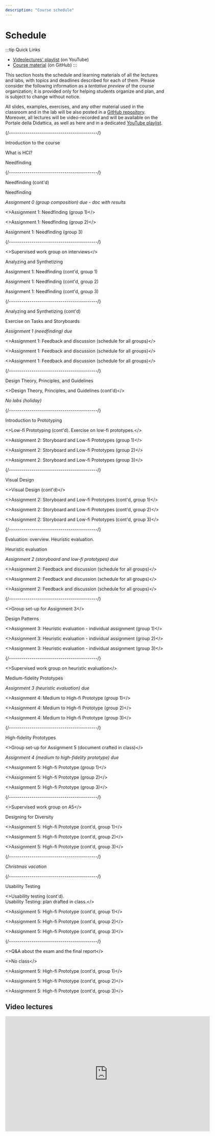 ```yaml
---
description: "Course schedule"
---
```




# Schedule

:::tip Quick Links
* [Videolectures' playlist](https://www.youtube.com/playlist?list=PLs7DWGc_wmwRwGT5u9W9TKenphrJKtDss) (on YouTube)
* [Course material](https://github.com/polito-hci-2023/materials) (on GitHub)
:::

This section hosts the schedule and learning materials of all the lectures and labs, with topics and deadlines described for each of them. Please consider the following information as a _tentative preview_ of the course organization; it is provided only for helping students organize and plan, and is subject to change without notice.

All slides, examples, exercises, and any other material used in the classroom and in the lab will be also posted in a [GitHub repository](https://github.com/polito-hci-2023/materials). Moreover, all lectures will be video-recorded and will be available on the Portale della Didattica, as well as here and in a dedicated [YouTube playlist](https://www.youtube.com/playlist?list=PLs7DWGc_wmwRwGT5u9W9TKenphrJKtDss).

<LectureTable defaultTeacher="Luigi De Russis" defaultType="Lecture" showMaterial={false} language='EN'>

<LectureDivider topic='Week 01'/>{/*-------------------------------------------*/}

<LectureRow
    date="02/10/2023" time="14:30-16:00"
    video="https://youtu.be/S6_VuAk8taA"
    >
    <Link to="https://polito-hci-2023.github.io/materials/slides/00-intro.pdf" title="Course introduction slides in PDF">Introduction to the course</Link>
</LectureRow>

<LectureRow 
    date="03/10/2023" time="17:30-19:00"
    video="https://youtu.be/wWwFxNahoTA"
    >
    <Link to="https://polito-hci-2023.github.io/materials/slides/01-whatisHCI.pdf" title="Slides on introduction to HCI in PDF">What is HCI?</Link>
</LectureRow>

<LectureRow
    date="04/10/2023" time="13:00-14:30"
    video="https://youtu.be/9_OdwSfnElM"
    >
    <Link to="https://polito-hci-2023.github.io/materials/slides/02-needfinding.pdf" title="Needfinding slides in PDF">Needfinding</Link>
</LectureRow>

<LectureDivider topic='Week 02'/>{/*-------------------------------------------*/}

<LectureRow
    date="09/10/2023" time="14:30-16:00"
    video="https://youtu.be/wu4ASikBZZ8"
    >
    <span>Needfinding (cont'd)</span>
</LectureRow>

<LectureRow 
    date="10/10/2023" time="17:30-19:00" type="Exercise"
    video="https://youtu.be/uynZynu7EKE"
    >
    <Link to="https://polito-hci-2023.github.io/materials/slides/02b-needfinding-exercise.pdf" title="Exercise on needfinding">Needfinding</Link>
</LectureRow>

<LectureRow variant='success'
    date="10/10/2023" time="EOD" type="" teacher=""
    >
    <em>Assignment 0 (group composition) due - <Link to="https://docs.google.com/spreadsheets/d/1onS_mR75WWrs4NwDaIapE9KAfhRxd1jm8KXIem5h_nY" title="Groups-Themes match">doc with results</Link></em>
</LectureRow>

<LectureRow 
    date="11/10/2023" time="13:00-14:30" type="Lab" teacher="Alberto Monge Roffarello"
    >
    <><Link to="https://polito-hci-2023.github.io/materials/assignments/A1-needfinding.pdf" title="First assignment">Assignment 1: Needfinding</Link> (<Link to="https://docs.google.com/spreadsheets/d/1onS_mR75WWrs4NwDaIapE9KAfhRxd1jm8KXIem5h_nY" title="Groups-Themes match">group 1</Link>)</>
</LectureRow>

<LectureRow 
    date="11/10/2023" time="14:30-16:00" type="Lab" 
    >
    <><Link to="https://polito-hci-2023.github.io/materials/assignments/A1-needfinding.pdf" title="First assignment">Assignment 1: Needfinding</Link> (<Link to="https://docs.google.com/spreadsheets/d/1onS_mR75WWrs4NwDaIapE9KAfhRxd1jm8KXIem5h_nY" title="Groups-Themes match">group 2</Link>)</>
</LectureRow>

<LectureRow 
    date="11/10/2023" time="16:00-17:30" type="Lab" teacher="Tommaso Calò"
    ><Link to="https://polito-hci-2023.github.io/materials/assignments/A1-needfinding.pdf" title="First assignment">Assignment 1: Needfinding</Link> (<Link to="https://docs.google.com/spreadsheets/d/1onS_mR75WWrs4NwDaIapE9KAfhRxd1jm8KXIem5h_nY" title="Groups-Themes match">group 3</Link>)</LectureRow>

<LectureDivider topic='Week 03'/>{/*-------------------------------------------*/}

<LectureRow
    date="16/10/2023" time="14:30-16:00" type="Exercise"
    >
    <>Supervised work group on interviews</>
</LectureRow>

<LectureRow 
    date="17/10/2023" time="17:30-19:00"
    video="https://youtu.be/FAj3r1CTtkI"
    >
    <Link to="https://polito-hci-2023.github.io/materials/slides/03-analyzing.pdf" title="Task analysis, scenarios, and storyboards (PDF)">Analyzing and Synthetizing</Link>
</LectureRow>

<LectureRow 
    date="18/10/2023" time="13:00-14:30" type="Lab" teacher="Alberto Monge Roffarello"
    >Assignment 1: Needfinding (cont'd, group 1)</LectureRow>

<LectureRow 
    date="18/10/2023" time="14:30-16:00" type="Lab" teacher="Alberto Monge Roffarello"
    >Assignment 1: Needfinding (cont'd, group 2)</LectureRow>

<LectureRow 
    date="18/10/2023" time="16:00-17:30" type="Lab" teacher="Tommaso Calò"
    >Assignment 1: Needfinding (cont'd, group 3)</LectureRow>

<LectureDivider topic='Week 04'/>{/*-------------------------------------------*/}

<LectureRow
    date="23/10/2023" time="14:30-16:00"
    video="https://youtu.be/vpZgjmfiSPQ"
    >Analyzing and Synthetizing (cont'd)</LectureRow>

<LectureRow 
    date="24/10/2023" time="17:30-19:00" type="Exercise"
    video="https://youtu.be/OsPlTPsB2Oo"
    >
    <Link to="https://polito-hci-2023.github.io/materials/slides/03b-analyzing-exercise.pdf" title="Exercise on tasks and storyboards (PDF)">Exercise on Tasks and Storyboards</Link>
</LectureRow>

<LectureRow variant="success" date="24/10/2023" time="EOD" teacher="" type="">
    <em>Assignment 1 (needfinding) due</em>
</LectureRow>

<LectureRow 
    date="25/10/2023" time="13:00-14:30" type="Lab" teacher="All"
    >
    <>Assignment 1: Feedback and discussion (<Link to="https://docs.google.com/spreadsheets/d/1NngPG8eniNBA2pFE4qbOaYt1zSBjm6HF8UrwcEfHo_w" title="Schedule for the feedback session">schedule for all groups</Link>)</>
</LectureRow>

<LectureRow 
    date="25/10/2023" time="14:30-16:00" type="Lab" teacher="All"
    >
    <>Assignment 1: Feedback and discussion (<Link to="https://docs.google.com/spreadsheets/d/1NngPG8eniNBA2pFE4qbOaYt1zSBjm6HF8UrwcEfHo_w" title="Schedule for the feedback session">schedule for all groups</Link>)</>
</LectureRow>

<LectureRow 
    date="25/10/2023" time="16:00-17:30" type="Lab" teacher="All"
    >
    <>Assignment 1: Feedback and discussion (<Link to="https://docs.google.com/spreadsheets/d/1NngPG8eniNBA2pFE4qbOaYt1zSBjm6HF8UrwcEfHo_w" title="Schedule for the feedback session">schedule for all groups</Link>)</>
</LectureRow>

<LectureDivider topic='Week 05'/>{/*-------------------------------------------*/}

<LectureRow
    date="30/10/2023" time="14:30-16:00"
    video="https://youtu.be/q92i5Z-uiuI"
    >
    <Link to="https://polito-hci-2023.github.io/materials/slides/04-design-principles.pdf" title="Design theories, principles, and guidelines (PDF)">Design Theory, Principles, and Guidelines</Link>
</LectureRow>

<LectureRow 
    date="31/10/2023" time="17:30-19:00"
    video="https://youtu.be/X01UHPrYTAs"
    >
    <>Design Theory, Principles, and Guidelines (cont'd)</>
</LectureRow>

<LectureRow date="01/11/2023" variant="warning" type="" teacher=""
    >
    <em>No labs (holiday)</em>
</LectureRow>

<LectureDivider topic='Week 06'/>{/*-------------------------------------------*/}

<LectureRow
    date="06/11/2023" time="14:30-16:00"
    video="https://youtu.be/Fp8LKOxVI5s"
    >
    <Link to="https://polito-hci-2023.github.io/materials/slides/05-low-fi-prototypes.pdf" title="Prototyping">Introduction to Prototyping</Link>
</LectureRow>

<LectureRow 
    date="07/11/2023" time="17:30-19:00" type="Exercise"
    video="https://youtu.be/8ZqCF5ud4z4"
    >
    <>Low-fi Prototyping (cont'd). <Link to="https://polito-hci-2023.github.io/materials/slides/05b-low-fi-prototypes-exercise.pdf" title="Critique of low-fi prototypes">Exercise on low-fi prototypes</Link>.</>
</LectureRow>

<LectureRow 
    date="08/11/2023" time="13:00-14:30" type="Lab" teacher="Alberto Monge Roffarello"
    >
    <><Link to="https://polito-hci-2023.github.io/materials/assignments/A2-storyboard-paper-prototypes.pdf" title="Second assignment">Assignment 2: Storyboard and Low-fi Prototypes</Link> (group 1)</>
</LectureRow>

<LectureRow 
    date="08/11/2023" time="14:30-16:00" type="Lab" teacher="Luigi De Russis"
    >
    <><Link to="https://polito-hci-2023.github.io/materials/assignments/A2-storyboard-paper-prototypes.pdf" title="Second assignment">Assignment 2: Storyboard and Low-fi Prototypes</Link> (group 2)</>
</LectureRow>

<LectureRow 
    date="08/11/2023" time="16:00-17:30" type="Lab" teacher="Tommaso Calò"
    >
    <><Link to="https://polito-hci-2023.github.io/materials/assignments/A2-storyboard-paper-prototypes.pdf" title="Second assignment">Assignment 2: Storyboard and Low-fi Prototypes</Link> (group 3)</>
</LectureRow>

<LectureDivider topic='Week 07'/>{/*-------------------------------------------*/}

<LectureRow
    date="13/11/2023" time="14:30-16:00"
    video="https://youtu.be/R5C_xz_lZtA"
    >
    <Link to="https://polito-hci-2023.github.io/materials/slides/06-visualdesign.pdf" title="Visual design and navigation">Visual Design</Link>
</LectureRow>

<LectureRow 
    date="14/11/2023" time="17:30-19:00"
    video="https://youtu.be/JrBcXjsqmmo"
    >
    <>Visual Design (cont'd)</>
</LectureRow>

<LectureRow 
    date="15/11/2023" time="13:00-14:30" type="Lab" teacher="Alberto Monge Roffarello"
    >
    <>Assignment 2: Storyboard and Low-fi Prototypes (cont'd, group 1)</>
</LectureRow>

<LectureRow 
    date="15/11/2023" time="14:30-16:00" type="Lab" teacher="Luigi De Russis"
    >
    <>Assignment 2: Storyboard and Low-fi Prototypes (cont'd, group 2)</>
</LectureRow>

<LectureRow 
    date="15/11/2023" time="16:00-17:30" type="Lab" teacher="Tommaso Calò"
    >
    <>Assignment 2: Storyboard and Low-fi Prototypes (cont'd, group 3)</>
</LectureRow>

<LectureDivider topic='Week 08'/>{/*-------------------------------------------*/}

<LectureRow
    date="20/11/2023" time="14:30-16:00" 
    video="https://youtu.be/xQQ3f9DV5Lo"
    teacher="Alberto Monge Roffarello"
    >
    <Link to="https://polito-hci-2023.github.io/materials/slides/07-heuristic-evaluation.pdf" title="Evaluation: Introduction and Heuristics">Evaluation: overview. Heuristic evaluation.</Link>
</LectureRow>

<LectureRow 
    date="21/11/2023" time="17:30-19:00"
    video="https://youtu.be/PwfQyt2ASwo"
    type="Exercise" teacher="Alberto Monge Roffarello"
    >
    <Link to="https://polito-hci-2023.github.io/materials/slides/07b-heuristic-evaluation-exercise.pdf" title="Exercise on Heuristic Evaluation">Heuristic evaluation</Link>
</LectureRow>

<LectureRow variant="success" date="21/11/2023" time="EOD" teacher="" type="">
    <em>Assignment 2 (storyboard and low-fi prototypes) due</em>
</LectureRow>

<LectureRow 
    date="22/11/2023" time="13:00-14:30" type="Lab" teacher="All"
    >
    <>Assignment 2: Feedback and discussion (<Link to="https://docs.google.com/spreadsheets/d/1W5maJ0hBiGLfgS_EttpQQM7CYw0moe1t9BIubdS7o5Y">schedule for all groups</Link>)</>
</LectureRow>

<LectureRow 
    date="22/11/2023" time="14:30-16:00" type="Lab" teacher="All"
    >
    <>Assignment 2: Feedback and discussion (<Link to="https://docs.google.com/spreadsheets/d/1W5maJ0hBiGLfgS_EttpQQM7CYw0moe1t9BIubdS7o5Y">schedule for all groups</Link>)</>
</LectureRow>

<LectureRow 
    date="22/11/2023" time="16:00-17:30" type="Lab" teacher="All"
    >
    <>Assignment 2: Feedback and discussion (<Link to="https://docs.google.com/spreadsheets/d/1W5maJ0hBiGLfgS_EttpQQM7CYw0moe1t9BIubdS7o5Y">schedule for all groups</Link>)</>
</LectureRow>

<LectureDivider topic='Week 09'/>{/*-------------------------------------------*/}

<LectureRow
    date="27/11/2023" time="14:30-16:00" type="Exercise" teacher="Alberto Monge Roffarello"
    >
    <>Group set-up for Assignment 3</>
</LectureRow>

<LectureRow 
    date="28/11/2023" time="17:30-19:00" teacher="Alberto Monge Roffarello"
    video="https://youtu.be/KWKWM-7V8to"
    >
    <Link to="https://polito-hci-2023.github.io/materials/slides/08-design-patterns.pdf" title="Design Patterns">Design Patterns</Link>
</LectureRow>

<LectureRow 
    date="29/11/2023" time="13:00-14:30" type="Lab" teacher="Alberto Monge Roffarello"
    >
    <><Link to="https://polito-hci-2023.github.io/materials/assignments/A3-heuristic-evaluation.pdf" title="Third assignment">Assignment 3: Heuristic evaluation - individual assignment</Link> (group 1)</>
</LectureRow>

<LectureRow 
    date="29/11/2023" time="14:30-16:00" type="Lab" teacher="Alberto Monge Roffarello"
    >
    <><Link to="https://polito-hci-2023.github.io/materials/assignments/A3-heuristic-evaluation.pdf" title="Third assignment">Assignment 3: Heuristic evaluation - individual assignment</Link> (group 2)</>
</LectureRow>

<LectureRow 
    date="29/11/2023" time="16:00-17:30" type="Lab" teacher="Tommaso Calò"
    >
    <><Link to="https://polito-hci-2023.github.io/materials/assignments/A3-heuristic-evaluation.pdf" title="Third assignment">Assignment 3: Heuristic evaluation - individual assignment</Link> (group 3)</>
</LectureRow>

<LectureDivider topic='Week 10'/>{/*-------------------------------------------*/}

<LectureRow
    date="04/12/2023" time="14:30-16:00" type="Exercise" teacher="Tommaso Calò"
    >
    <>Supervised work group on heuristic evaluation</>
</LectureRow>

<LectureRow 
    date="05/12/2023" time="17:30-19:00" teacher="Alberto Monge Roffarello"
    video="https://youtu.be/Zv-fkhRltIw"
    >
      <Link to="https://polito-hci-2023.github.io/materials/slides/09-mid-fi-prototypes.pdf" title="Medium fidelity prototypes">Medium-fidelity Prototypes</Link>
</LectureRow>

<LectureRow variant="success" date="05/12/2023" time="EOD" teacher="" type="">
    <em>Assignment 3 (heuristic evaluation) due</em>
</LectureRow>

<LectureRow 
    date="06/12/2023" time="13:00-14:30" type="Lab" teacher="Alberto Monge Roffarello"
    >
    <><Link to="https://polito-hci-2023.github.io/materials/assignments/A4-mid-to-hi-fidelity.pdf" title="Fourth assignment">Assignment 4: Medium to High-fi Prototype</Link> (group 1)</>
</LectureRow>

<LectureRow 
    date="06/12/2023" time="14:30-16:00" type="Lab" teacher="Alberto Monge Roffarello"
    >
    <><Link to="https://polito-hci-2023.github.io/materials/assignments/A4-mid-to-hi-fidelity.pdf" title="Fourth assignment">Assignment 4: Medium to High-fi Prototype</Link> (group 2)</>
</LectureRow>

<LectureRow 
    date="06/12/2023" time="16:00-17:30" type="Lab" teacher="Tommaso Calò"
    >
    <><Link to="https://polito-hci-2023.github.io/materials/assignments/A4-mid-to-hi-fidelity.pdf" title="Fourth assignment">Assignment 4: Medium to High-fi Prototype</Link> (group 3)</>
</LectureRow>

<LectureDivider topic='Week 11'/>{/*-------------------------------------------*/}

<LectureRow
    date="11/12/2023" time="14:30-16:00"
    video="https://youtu.be/4u3bjH1CQ_U"
    >
     <Link to="https://polito-hci-2023.github.io/materials/slides/10-hi-fi-prototypes.pdf" title="High fidelity prototypes">High-fidelity Prototypes</Link>
</LectureRow>

<LectureRow 
    date="12/12/2023" time="17:30-19:00" type="Exercise"
    >
    <>Group set-up for Assignment 5 (<Link to="https://polito-hci-2023.github.io/materials/slides/10a-tech-choices.pdf" title="Options for implementing the hi-fi prototypes">document crafted in class</Link>)</>
</LectureRow>

<LectureRow variant="success" date="12/12/2023" time="EOD" teacher="" type="">
    <em>Assignment 4 (medium to high-fidelity prototype) due</em>
</LectureRow>

<LectureRow 
    date="13/12/2023" time="13:00-14:30" type="Lab" teacher="Alberto Monge Roffarello"
    >
    <><Link to="https://polito-hci-2023.github.io/materials/assignments/A5-high-fidelity-prototype.pdf" title="Fifth assignment">Assignment 5: High-fi Prototype</Link> (group 1)</>
</LectureRow>

<LectureRow 
    date="13/12/2023" time="14:30-16:00" type="Lab"
    >
    <><Link to="https://polito-hci-2023.github.io/materials/assignments/A5-high-fidelity-prototype.pdf" title="Fifth assignment">Assignment 5: High-fi Prototype</Link> (group 2)</>
</LectureRow>

<LectureRow 
    date="13/12/2023" time="16:00-17:30" type="Lab" teacher="Tommaso Calò"
    >
    <><Link to="https://polito-hci-2023.github.io/materials/assignments/A5-high-fidelity-prototype.pdf" title="Fifth assignment">Assignment 5: High-fi Prototype</Link> (group 3)</>
</LectureRow>

<LectureDivider topic='Week 12'/>{/*-------------------------------------------*/}

<LectureRow
    date="18/12/2023" time="14:30-16:00" teacher="Alberto Monge Roffarello" type="Exercise"
    >
    <>Supervised work group on A5</>
</LectureRow>

<LectureRow 
    date="19/12/2023" time="17:30-19:00"
    video="https://youtu.be/o7P2PCKzous"
    >
    <Link to="https://polito-hci-2023.github.io/materials/slides/11-designing-diversity.pdf" title="Inclusive and universal design">Designing for Diversity</Link>
</LectureRow>

<LectureRow 
    date="20/12/2023" time="13:00-14:30" type="Lab" teacher="Alberto Monge Roffarello"
    >
    <>Assignment 5: High-fi Prototype (cont'd, group 1)</>
</LectureRow>

<LectureRow 
    date="20/12/2023" time="14:30-16:00" type="Lab"
    >
    <>Assignment 5: High-fi Prototype (cont'd, group 2)</>
</LectureRow>

<LectureRow 
    date="20/12/2023" time="16:00-17:30" type="Lab" teacher="Tommaso Calò"
    >
    <>Assignment 5: High-fi Prototype (cont'd, group 3)</>
</LectureRow>

<LectureDivider />{/*-------------------------------------------*/}

<LectureRow variant="warning" teacher="" type="">
    <em>Christmas vacation</em>
</LectureRow>

<LectureDivider topic='Week 13'/>{/*-------------------------------------------*/}

<LectureRow
    date="08/01/2024" time="14:30-16:00"
    video="https://youtu.be/RJVLImKrppo"
    >
    <Link to="https://polito-hci-2023.github.io/materials/slides/12-usability-testing.pdf" title="Usability testing">Usability Testing</Link>
</LectureRow>

<LectureRow 
    date="09/01/2024" time="17:30-19:00" type="Exercise"
    video="https://youtu.be/ZKFLg4l8ri8"
    >
    <>Usability testing (cont'd).<br/>
    <Link to="https://docs.google.com/document/d/1vaZ7w1Wg_fuDEifT1zvaNIvlYqwuEm8zlDdVva7v_lo" title="Usability plan drafted in class">Usability Testing: plan drafted in class.</Link></>
</LectureRow>

<LectureRow 
    date="10/01/2024" time="13:00-14:30" type="Lab" teacher="Luigi De Russis"
    >
    <>Assignment 5: High-fi Prototype (cont'd, group 1)</>
</LectureRow>

<LectureRow 
    date="10/01/2024" time="14:30-16:00" type="Lab"
    >
    <>Assignment 5: High-fi Prototype (cont'd, group 2)</>
</LectureRow>

<LectureRow 
    date="10/01/2024" time="16:00-17:30" type="Lab" teacher="Tommaso Calò"
    >
    <>Assignment 5: High-fi Prototype (cont'd, group 3)</>
</LectureRow>

<LectureDivider topic='Week 14'/>{/*-------------------------------------------*/}

<LectureRow
    date="15/01/2024" time="14:30-16:00"
    video="https://youtu.be/E44_WZvMieY"
    >
    <>Q&A about the exam and the final report</>
</LectureRow>

<LectureRow 
    date="16/01/2024" time="17:30-19:00" type="" variant="warning" teacher=""
    >
    <>No class</>
</LectureRow>

<LectureRow 
    date="17/01/2024" time="13:00-14:30" type="Lab"
    >
    <>Assignment 5: High-fi Prototype (cont'd, group 1)</>
</LectureRow>

<LectureRow 
    date="17/01/2024" time="14:30-16:00" type="Lab"
    >
    <>Assignment 5: High-fi Prototype (cont'd, group 2)</>
</LectureRow>

<LectureRow 
    date="17/01/2024" time="16:00-17:30" type="Lab" teacher="Tommaso Calò"
    >
    <>Assignment 5: High-fi Prototype (cont'd, group 3)</>
</LectureRow>

</LectureTable>

## Video lectures
<iframe width="640" height="360" src="https://www.youtube-nocookie.com/embed/videoseries?si=5A1NPTqfKzq99Xnv&amp;list=PLs7DWGc_wmwRwGT5u9W9TKenphrJKtDss" title="YouTube video player" frameborder="0" allow="accelerometer; autoplay; clipboard-write; encrypted-media; gyroscope; picture-in-picture; web-share" allowfullscreen></iframe>

